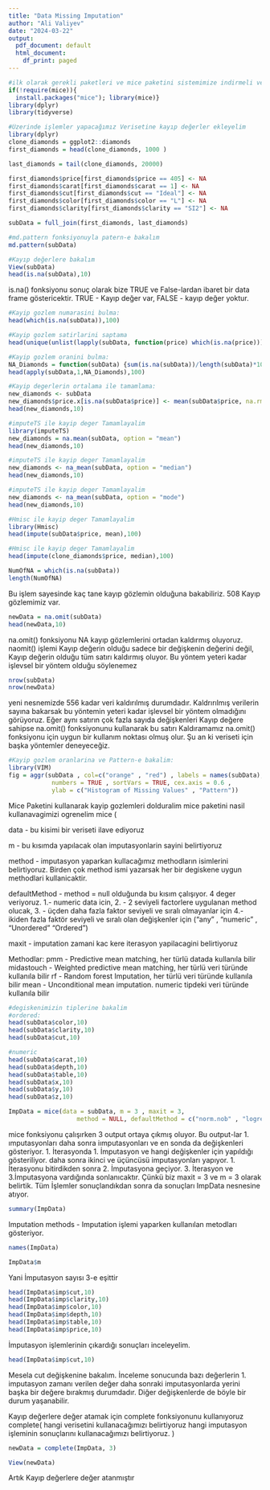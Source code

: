 ---
title: "Data Missing Imputation"
author: "Ali Valiyev"
date: "2024-03-22"
output:
  pdf_document: default
  html_document:
    df_print: paged
---
```{r}
#ilk olarak gerekli paketleri ve mice paketini sistemimize indirmeli ve kurmaliyiz
if(!require(mice)){
  install.packages("mice"); library(mice)} 
library(dplyr)
library(tidyverse)
```

```{r}
#Üzerinde işlemler yapacağımız Verisetine kayıp değerler ekleyelim
library(dplyr)
clone_diamonds = ggplot2::diamonds
first_diamonds = head(clone_diamonds, 1000 )

last_diamonds = tail(clone_diamonds, 20000)

first_diamonds$price[first_diamonds$price == 405] <- NA
first_diamonds$carat[first_diamonds$carat == 1] <- NA
first_diamonds$cut[first_diamonds$cut == "Ideal"] <- NA
first_diamonds$color[first_diamonds$color == "L"] <- NA
first_diamonds$clarity[first_diamonds$clarity == "SI2"] <- NA

subData = full_join(first_diamonds, last_diamonds)
```

```{r}
#md.pattern fonksiyonuyla patern-e bakalım
md.pattern(subData)
```

```{r}
#Kayıp değerlere bakalım
View(subData)
head(is.na(subData),10)
```
is.na() fonksiyonu sonuç olarak bize TRUE ve False-lardan ibaret bir data frame göstericektir. TRUE - Kayıp değer var, 
FALSE - kayıp değer yoktur.

```{r}
#Kayip gozlem numarasini bulma:
head(which(is.na(subData)),100)
```

```{r}
#Kayip gozlem satirlarini saptama
head(unique(unlist(lapply(subData, function(price) which(is.na(price))))),100)
```

```{r}
#Kayip gozlem oranini bulma:
NA_Diamonds = function(subData) {sum(is.na(subData))/length(subData)*100}
head(apply(subData,1,NA_Diamonds),100)
```

```{r}
#Kayip degerlerin ortalama ile tamamlama:
new_diamonds <- subData
new_diamonds$price.x[is.na(subData$price)] <- mean(subData$price, na.rm = T)
head(new_diamonds,10)
```

```{r}
#imputeTS ile kayip deger Tamamlayalim
library(imputeTS)
new_diamonds = na.mean(subData, option = "mean")
head(new_diamonds,10)
```
```{r}
#imputeTS ile kayip deger Tamamlayalim
new_diamonds <- na_mean(subData, option = "median")
head(new_diamonds,10)
```

```{r}
#imputeTS ile kayip deger Tamamlayalim
new_diamonds <- na_mean(subData, option = "mode")
head(new_diamonds,10)
```
```{r}
#Hmisc ile kayip deger Tamamlayalim
library(Hmisc)
head(impute(subData$price, mean),100)
```

```{r}
#Hmisc ile kayip deger Tamamlayalim
head(impute(clone_diamonds$price, median),100)
```

```{r}
NumOfNA = which(is.na(subData))
length(NumOfNA)
```
Bu işlem sayesinde kaç tane kayıp gözlemin olduğuna bakabiliriz. 508 Kayıp gözlemimiz var.

```{r}
newData = na.omit(subData)
head(newData,10)
```
na.omit() fonksiyonu NA kayıp gözlemlerini ortadan kaldırmış oluyoruz. naomit() işlemi Kayıp değerin olduğu sadece bir değişkenin değerini değil, Kayıp değerin olduğu tüm satırı kaldırmış oluyor. Bu yöntem yeteri kadar işlevsel bir yöntem olduğu söylenemez

```{r}
nrow(subData)
nrow(newData)
```
yeni nesnemizde 556 kadar veri kaldırılmış durumdadır. Kaldrırılmış verilerin sayına bakarsak bu yöntemin yeteri kadar işlevsel bir yöntem olmadığını görüyoruz. Eğer aynı satırın çok fazla sayıda değişkenleri Kayıp değere sahipse na.omit() fonksiyonunu kullanarak bu satırı Kaldıramamız na.omit() fonksiyonu için uygun bir kullanım noktası olmuş olur. Şu an ki veriseti için başka yöntemler deneyeceğiz. 

```{r}
#Kayip gozlem oranlarina ve Pattern-e bakalim:
library(VIM)
fig = aggr(subData , col=c("orange" , "red") , labels = names(subData),
            numbers = TRUE , sortVars = TRUE, cex.axis = 0.6 , 
            ylab = c("Histogram of Missing Values" , "Pattern"))
```

Mice Paketini kullanarak kayip gozlemleri dolduralim
mice paketini nasil kullanavagimizi ogrenelim
mice (

data - bu kisimi bir veriseti ilave ediyoruz

m - bu kısımda yapılacak olan imputasyonlarin sayini belirtiyoruz

method - imputasyon yaparkan kullacağımız methodların isimlerini belirtiyoruz. Birden çok method ismi yazarsak her bir degiskene uygun methodlari kullanicaktir.

defaultMethod - method = null olduğunda bu kısım çalışıyor. 4 deger veriyoruz. 1.- numeric data icin, 2. - 2 seviyeli factorlere uygulanan method olucak, 3. - üçden daha fazla faktor seviyeli ve sıralı olmayanlar için 4.- ikiden fazla faktör seviyeli ve sıralı olan değişkenler için ("any" , "numeric" , "Unordered" "Ordered")

maxit -  imputation zamani kac kere iterasyon yapilacagini belirtiyoruz


Methodlar:
pmm - Predictive mean matching, her türlü datada kullanıla bilir
midastouch - Weighted predictive mean matching, her türlü veri türünde kullanıla bilir
rf - Random forest Imputation, her türlü veri türünde kullanıla bilir
mean - Unconditional mean imputation. numeric tipdeki veri türünde kullanıla bilir


```{r}
#degiskenimizin tiplerine bakalim
#ordered:
head(subData$color,10)
head(subData$clarity,10)
head(subData$cut,10)

#numeric
head(subData$carat,10)
head(subData$depth,10)
head(subData$table,10)
head(subData$x,10)
head(subData$y,10)
head(subData$z,10)
```

```{r}
ImpData = mice(data = subData, m = 3 , maxit = 3,
                   method = NULL, defaultMethod = c("norm.nob" , "logreg", "rf" ,  "pmm"))
```
mice fonksiyonu çalışırken 3 output ortaya çıkmış oluyor. Bu output-lar 1. ımputasyonları daha sonra iımputasyonları ve en sonda da değişkenleri gösteriyor. 1. İterasyonda 1. İmputasyon ve hangi değişkenler için yapıldığı gösteriliyor. daha sonra ikinci ve üçüncüsü imputasyonları yapıyor. 1. İterasyonu bitirdikden sonra 2. İmputasyona geçiyor. 3. İterasyon ve 3.İmputasyona vardığında sonlanıcaktır. Çünkü biz maxit = 3 ve m = 3 olarak belirtik. Tüm İşlemler sonuçlandıkdan sonra da sonuçları ImpData nesnesine atıyor.

```{r}
summary(ImpData)
```
Imputation methods -  Imputation işlemi yaparken kullanılan metodları gösteriyor.

```{r}
names(ImpData)
```


```{r}
ImpData$m
```
Yani İmputasyon sayısı 3-e eşittir


```{r}
head(ImpData$imp$cut,10)
head(ImpData$imp$clarity,10)
head(ImpData$imp$color,10)
head(ImpData$imp$depth,10)
head(ImpData$imp$table,10)
head(ImpData$imp$price,10)
```
İmputasyon işlemlerinin çıkardığı sonuçları inceleyelim.

```{r}
head(ImpData$imp$cut,10)
```
Mesela cut değişkenine bakalım. İnceleme sonucunda bazı değerlerin 1. imputasyon zamanı verilen değer daha sonraki imputasyonlarda yerini başka bir değere bırakmış durumdadır. Diğer değişkenlerde de böyle bir durum yaşanabilir.

Kayıp değerlere değer atamak için complete fonksiyonunu kullanıyoruz 
complete(
  hangi verisetini kullanacağımızı belirtiyoruz
  hangi imputasyon işleminin sonuçlarını kullanacağımızı belirtiyoruz.
) 
```{r}
newData = complete(ImpData, 3)
```

```{r}
View(newData)
```
Artık Kayıp değerlere değer atanmıştır